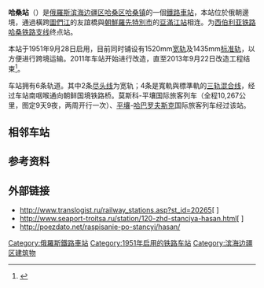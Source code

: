 {{NoteTA|G1=Railway}}
{{Infobox Station
|BoxWidth = 302px
|Title = 哈桑站
|SubTitle = 
|EngTitle = {{lang|ru|Станция Хасан}}
|EngSubTitle = 
|linecolour = #DA4216
|ImageName = Станция Хасан.jpg
|ImageSize = 290px
|ImageCaption = 車站內部
|ImagePadding = 0
|Code = 987002
|Operator = [[File:Russian_Railways_Logo.svg|25px]] [[俄罗斯铁路|俄罗斯铁路]]
|Owned = [[远东铁路局|远东铁路局]]
|Line = [[哈桑铁路支线|哈桑铁路支线]]
|Place = [[滨海边疆区|滨海边疆区]][[哈桑区|哈桑区]][[哈桑_(滨海边疆区)|哈桑镇]]
|coordinates  = {{coord|42|25|41|N|130|38|43|E|region:RU_type:railwaystation|display=inline,title}}
|Style = 地面站
|Hall Style = 
|PlatformType = 1個[[側式月台|側式月台]]
|PlatformNumber = 1
|TrackNum = 6
|Interchange = 
|ExitNumber = 
|StartDate = 1951年9月28日
|Elevation = 
|Depth = 
|Architect = 
|connection = 
|yearly ridership = 
|daily ridership = 
|OPENHOURS = 
|Hours = 
|Time First = 
|Time First WD = 
|Time Last WD = 
|Time First WE = 
|Time Last WE = 
|Time Last = 
|Time Night Train = 
}}

'''哈桑站'''（{{lang-rus|Станция Хасан|Stantsiya Khasan}}）是[[俄羅斯|俄羅斯]][[滨海边疆区|滨海边疆区]][[哈桑区|哈桑区]][[哈桑_(滨海边疆区)|哈桑镇]]的一個[[鐵路車站|鐵路車站]]，本站位於俄朝邊境，通過橫跨[[圖們江|圖們江]]的友誼橋與[[朝鲜民主主义人民共和国|朝鮮]][[羅先特別市|羅先特別市]]的[[豆满江站|豆滿江站]]相连。为[[西伯利亚铁路|西伯利亚铁路]][[哈桑铁路支线|哈桑铁路支线]]终点站。

本站于1951年9月28日启用，目前同时铺设有1520mm[[宽轨|宽轨]]及1435mm[[标准轨|标准轨]]，以方便进行跨境运输。2011年车站开始进行改造，直至2013年9月22日改造工程结束<ref>{{Cite news|url=http://www.asahi.com/shimen/articles/TKY201309220346.html|title=広がるロ朝物流網　列車、直接乗り入れ 《記事全文閲覧は要会員登録（但し記念式典挙行日の記載箇所は非会員でも閲覧可）》|author=|date=2013-09-23|work=|newspaper=[[朝日新聞|朝日新聞]]|accessdate=2014-05-07|language=ja|archiveurl=https://web.archive.org/web/20140507091126/http://www.asahi.com/shimen/articles/TKY201309220346.html|archivedate=2014-05-07|dead-url=no}}</ref>。

车站拥有6条轨道。其中2条[[港灣式月台|尽头线]]为宽轨；4条是寬軌與標準軌的[[雙軌距|三轨混合线]]，经过车站南咽喉通向朝鲜国境铁路桥。莫斯科-平壤国际旅客列车（全程10,267公里，图定9天9夜，两周开行一次）、[[平壤站|平壤]]-[[哈巴罗夫斯克1号站|哈巴罗夫斯克]]国际旅客列车经过该站。  

== 相邻车站 ==
{{start rail box| [[File:Russian_Railways_Logo.svg|30px]] [[俄罗斯铁路|俄罗斯铁路]]}}
{{s-inop|207公里线路所|{{站|巴拉诺夫斯基}}方向}}
{{s-line|[[西伯利亚铁路|西伯利亚铁路]][[哈桑铁路支线|哈桑铁路支线]]<br />← 30km 哈桑站 5km →{{0}}||#DA4216|blue}}
{{s-inop|[[豆满江站|豆满江站]]|接[[朝鲜铁路|朝鲜铁路]][[豆满江线|豆满江线]]}}
{{end box}}

==参考资料==
{{reflist}}

==外部链接==
* http://www.translogist.ru/railway_stations.asp?st_id=20265[ {{Lang|ru|Хасан в «Транслогисте»}}] {{Wayback|url=http://www.translogist.ru/railway_stations.asp?st_id=20265 |date=20160306005320 }}
* http://www.seaport-troitsa.ru/station/120-zhd-stanciya-hasan.html[ {{Lang|ru|Заметка о станции Хасан}}] {{Wayback|url=http://www.seaport-troitsa.ru/station/120-zhd-stanciya-hasan.html |date=20120928012718 }}
* http://poezdato.net/raspisanie-po-stancyi/hasan/{{Wayback|url=http://poezdato.net/raspisanie-po-stancyi/hasan/ |date=20161126003646 }}

[[Category:俄羅斯鐵路車站|Category:俄羅斯鐵路車站]]
[[Category:1951年启用的铁路车站|Category:1951年启用的铁路车站]]
[[Category:滨海边疆区建筑物|Category:滨海边疆区建筑物]]